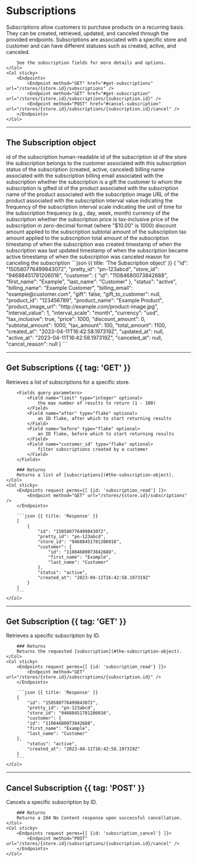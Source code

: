 # Subscriptions

<Row>
	<Col>
		Subscriptions allow customers to purchase products on a recurring basis.
		They can be created, retrieved, updated, and canceled through the provided endpoints.
		Subscriptions are associated with a specific store and customer and can have different statuses such as created, active, and canceled.

		See the subscription fields for more details and options.
	</Col>
	<Col sticky>
		<Endpoints>
			<Endpoint method="GET" href="#get-subscriptions" url="/stores/{store.id}/subscriptions" />
			<Endpoint method="GET" href="#get-subscription" url="/stores/{store.id}/subscriptions/{subscription.id}" />
			<Endpoint method="POST" href="#cancel-subscription" url="/stores/{store.id}/subscriptions/{subscription.id}/cancel" />
		</Endpoints>
	</Col>
</Row>

---

## The Subscription object

<Row>
	<Col>
		<Fields>
			<Field name="id" type="int64">
				id of the subscription
			</Field>
			<Field name="pretty_id" type="string">
				human-readable id of the subscription
			</Field>
			<Field name="store_id" type="int64">
				id of the store the subscription belongs to
			</Field>
			<Field name="customer" type="Customer">
				the customer associated with this subscription
			</Field>
			<Field name="status" type="string">
				status of the subscription (created, active, canceled)
			</Field>
			<Field name="billing_name" type="string" nullable>
				billing name associated with the subscription
			</Field>
			<Field name="billing_email" type="string" nullable>
				billing email associated with the subscription
			</Field>
			<Field name="gift" type="boolean">
				whether the subscription is a gift
			</Field>
			<Field name="gift_to_customer" type="Customer" nullable>
				the customer to whom the subscription is gifted
			</Field>
			<Field name="product_id" type="int64">
				id of the product associated with the subscription
			</Field>
			<Field name="product_name" type="string">
				name of the product associated with the subscription
			</Field>
			<Field name="product_image_url" type="string" nullable>
				image URL of the product associated with the subscription
			</Field>
			<Field name="interval_value" type="int">
				interval value indicating the frequency of the subscription
			</Field>
			<Field name="interval_scale" type="string">
				interval scale indicating the unit of time for the subscription frequency (e.g., day, week, month)
			</Field>
			<Field name="currency" type="string">
				currency of the subscription
			</Field>
			<Field name="tax_inclusive" type="boolean">
				whether the subscription price is tax-inclusive
			</Field>
			<Field name="price" type="int64">
				price of the subscription in zero-decimal format (where "$10.00" is 1000)
			</Field>
			<Field name="discount_amount" type="int64">
				discount amount applied to the subscription
			</Field>
			<Field name="subtotal_amount" type="int64">
				subtotal amount of the subscription
			</Field>
			<Field name="tax_amount" type="int64">
				tax amount applied to the subscription
			</Field>
			<Field name="total_amount" type="int64">
				total amount of the subscription
			</Field>
			<Field name="created_at" type="timestamp">
				timestamp of when the subscription was created
			</Field>
			<Field name="updated_at" type="timestamp" nullable>
				timestamp of when the subscription was last updated
			</Field>
			<Field name="active_at" type="timestamp" nullable>
				timestamp of when the subscription became active
			</Field>
			<Field name="canceled_at" type="timestamp" nullable>
				timestamp of when the subscription was canceled
			</Field>
			<Field name="cancel_reason" type="string" nullable>
				reason for canceling the subscription
			</Field>
		</Fields>
	</Col>
	<Col sticky>
		```json {{ title: 'The Subscription object' }}
		{
			"id": "150580776499843072",
			"pretty_id": "pn-123abcd",
			"store_id": "94688451781206016",
			"customer": {
				"id": "11084680073842688",
				"first_name": "Example",
				"last_name": "Customer"
			},
			"status": "active",
			"billing_name": "Example Customer",
			"billing_email": "example@customer.com",
			"gift": false,
			"gift_to_customer": null,
			"product_id": "123456789",
			"product_name": "Example Product",
			"product_image_url": "http://example.com/product-image.jpg",
			"interval_value": 1,
			"interval_scale": "month",
			"currency": "usd",
			"tax_inclusive": true,
			"price": 1000,
			"discount_amount": 0,
			"subtotal_amount": 1000,
			"tax_amount": 100,
			"total_amount": 1100,
			"created_at": "2023-04-11T16:42:58.197319Z",
			"updated_at": null,
			"active_at": "2023-04-11T16:42:58.197319Z",
			"canceled_at": null,
			"cancel_reason": null
		}
		```
	</Col>
</Row>

---

## Get Subscriptions {{ tag: 'GET' }}

<Row>
	<Col>
		Retrieves a list of subscriptions for a specific store.

		<Fields query parameters>
			<Field name="limit" type="integer" optional>
				the max number of results to return (1 - 100)
			</Field>
			<Field name="after" type="flake" optional>
				an ID flake, after which to start returning results
			</Field>
			<Field name="before" type="flake" optional>
				an ID flake, before which to start returning results
			</Field>
			<Field name="customer_id" type="flake" optional>
				filter subscriptions created by a customer
			</Field>
		</Fields>

		### Returns
		Returns a list of [subscriptions](#the-subscription-object).
	</Col>
	<Col sticky>
		<Endpoints request perms={[ {id: 'subscription_read'} ]}>
			<Endpoint method="GET" url="/stores/{store.id}/subscriptions" />
		</Endpoints>

		```json {{ title: 'Response' }}
		[
			{
				"id": "150580776499843072",
				"pretty_id": "pn-123abcd",
				"store_id": "94688451781206016",
				"customer": {
					"id": "11084680073842688",
					"first_name": "Example",
					"last_name": "Customer"
				},
				"status": "active",
				"created_at": "2023-04-11T16:42:58.197319Z"
			}
		]
		```
	</Col>
</Row>

---

## Get Subscription {{ tag: 'GET' }}

<Row>
	<Col>
		Retrieves a specific subscription by ID.

		### Returns
		Returns the requested [subscription](#the-subscription-object).
	</Col>
	<Col sticky>
		<Endpoints request perms={[ {id: 'subscription_read'} ]}>
			<Endpoint method="GET" url="/stores/{store.id}/subscriptions/{subscription.id}" />
		</Endpoints>

		```json {{ title: 'Response' }}
		{
			"id": "150580776499843072",
			"pretty_id": "pn-123abcd",
			"store_id": "94688451781206016",
			"customer": {
			"id": "11084680073842688",
			"first_name": "Example",
			"last_name": "Customer"
		},
			"status": "active",
			"created_at": "2023-04-11T16:42:58.197319Z"
		}
		```
	</Col>
</Row>

---

## Cancel Subscription {{ tag: 'POST' }}

<Row>
	<Col>
		Cancels a specific subscription by ID.

		### Returns
		Returns a 204 No Content response upon successful cancellation.
	</Col>
	<Col sticky>
		<Endpoints request perms={[ {id: 'subscription_cancel'} ]}>
			<Endpoint method="POST" url="/stores/{store.id}/subscriptions/{subscription.id}/cancel" />
		</Endpoints>
	</Col>
</Row>
